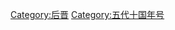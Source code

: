 {{Catnav|頁面分類|历史|年号|中国年号|五代十国年号}}
{{Catnav|頁面分類|...|中国朝代|五代十国|后晋}}
{{Catnav|頁面分類|...|中国朝代|五代十国|五代十国年号}}

[[Category:后晋|Category:后晋]]
[[Category:五代十国年号|Category:五代十国年号]]